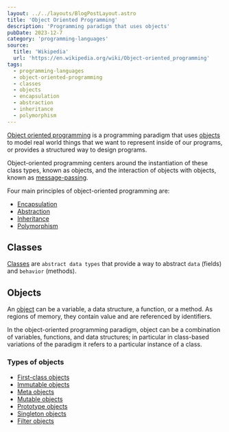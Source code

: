 ```yaml
---
layout: ../../layouts/BlogPostLayout.astro
title: 'Object Oriented Programming'
description: 'Programming paradigm that uses objects'
pubDate: 2023-12-7
category: 'programming-languages'
source:
  title: 'Wikipedia'
  url: 'https://en.wikipedia.org/wiki/Object-oriented_programming'
tags:
  - programming-languages
  - object-oriented-programming
  - classes
  - objects
  - encapsulation
  - abstraction
  - inheritance
  - polymorphism
---
```


<a href="https://en.wikipedia.org/wiki/Object-oriented_programming" target="_blank">Object oriented programming</a> is a programming paradigm that uses <a href="https://en.wikipedia.org/wiki/Object_(computer_science)" target="_blank">objects</a> to model real world things that we want to represent inside of our programs, or provides a structured way to design programs.

Object-oriented programming centers around the instantiation of these class types, known as objects, and the interaction of objects with objects, known as <a href="https://en.wikipedia.org/wiki/Message_passing" target="_blank">message-passing</a>.

Four main principles of object-oriented programming are:

- <a href="https://en.wikipedia.org/wiki/Encapsulation_(computer_programming)" target="_blank">Encapsulation</a>
- <a href="https://en.wikipedia.org/wiki/Abstraction_(computer_science)" target="_blank">Abstraction</a>
- <a href="https://en.wikipedia.org/wiki/Inheritance_(object-oriented_programming)" target="_blank">Inheritance</a>
- <a href="https://en.wikipedia.org/wiki/Polymorphism_(computer_science)" target="_blank">Polymorphism</a>

## Classes

<a href="https://en.wikipedia.org/wiki/Class_(computer_programming)" target="_blank">Classes</a> are `abstract data types` that provide a way to abstract `data` (fields) and `behavior` (methods).

## Objects

An <a href="https://en.wikipedia.org/wiki/Object_(computer_science)" target="_blank">object</a> can be a variable, a data structure, a function, or a method. As regions of memory, they contain value and are referenced by identifiers.

In the object-oriented programming paradigm, object can be a combination of variables, functions, and data structures; in particular in class-based variations of the paradigm it refers to a particular instance of a class.

### Types of objects

- <a href="https://en.wikipedia.org/wiki/First-class_citizen#First-class_objects" target="_blank">First-class objects</a>
- <a href="https://en.wikipedia.org/wiki/Immutable_object" target="_blank">Immutable objects</a>
- <a href="https://en.wikipedia.org/wiki/Metaobject" target="_blank">Meta objects</a>
- <a href="https://en.wikipedia.org/wiki/Mutable_object" target="_blank">Mutable objects</a>
- <a href="https://en.wikipedia.org/wiki/Prototype-based_programming" target="_blank">Prototype objects</a>
- <a href="https://en.wikipedia.org/wiki/Singleton_pattern" target="_blank">Singleton objects</a>
- <a href="https://en.wikipedia.org/wiki/Filter_(software)" target="_blank">Filter objects</a>
